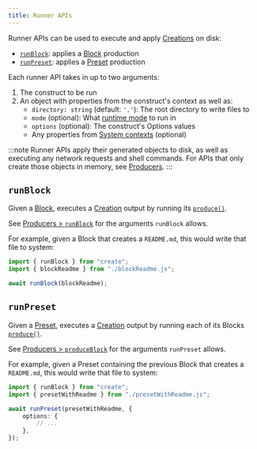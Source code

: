 ```yaml
---
title: Runner APIs
---
```


Runner APIs can be used to execute and apply [Creations](../runtime/creations) on disk:

- [`runBlock`](#runblock): applies a [Block](../concepts/blocks) production
- [`runPreset`](#runpreset): applies a [Preset](../concepts/presets) production

Each runner API takes in up to two arguments:

1. The construct to be run
2. An object with properties from the construct's context as well as:
   - `directory: string` (default: `'.'`): The root directory to write files to
   - `mode` (optional): What [runtime mode](../runtime/execution#modes) to run in
   - `options` (optional): The construct's Options values
   - Any properties from [System contexts](../runtime/contexts#system-contexts) (optional)

:::note
Runner APIs apply their generated objects to disk, as well as executing any network requests and shell commands.
For APIs that only create those objects in memory, see [Producers](./producers).
:::

## `runBlock`

Given a [Block](../concepts/blocks), executes a [Creation](../runtime/creations) output by running its [`produce()`](../concepts/blocks#production).

See [Producers > `runBlock`](./producers#runblock) for the arguments `runBlock` allows.

For example, given a Block that creates a `README.md`, this would write that file to system:

```ts
import { runBlock } from "create";
import { blockReadme } from "./blockReadme.js";

await runBlock(blockReadme);
```

## `runPreset`

Given a [Preset](../concepts/presets), executes a [Creation](../runtime/creations) output by running each of its Blocks [`produce()`](../concepts/blocks#production).

See [Producers > `produceBlock`](./producers#produceblock) for the arguments `runPreset` allows.

For example, given a Preset containing the previous Block that creates a `README.md`, this would write that file to system:

```ts
import { runBlock } from "create";
import { presetWithReadme } from "./presetWithReadme.js";

await runPreset(presetWithReadme, {
	options: {
		// ...
	},
});
```
